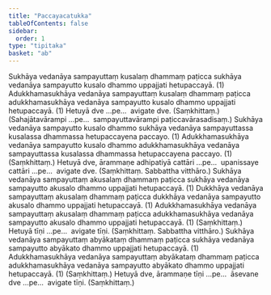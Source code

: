 ```yaml
---
title: "Paccayacatukka"
tableOfContents: false
sidebar:
  order: 1
type: "tipitaka"
basket: "ab"
---
```



<DynamicBreadcrumb />

<Division number="1">

<Paragraph number="297">
Sukhāya vedanāya sampayuttaṃ kusalaṃ dhammaṃ paṭicca sukhāya vedanāya sampayutto kusalo dhammo uppajjati hetupaccayā. (1)
</Paragraph>

<Paragraph number="298">
Adukkhamasukhāya vedanāya sampayuttaṃ kusalaṃ dhammaṃ paṭicca adukkhamasukhāya vedanāya sampayutto kusalo dhammo uppajjati hetupaccayā. (1)
</Paragraph>

<Paragraph number="299">
Hetuyā dve …pe…  avigate dve. (Saṃkhittaṃ.) (Sahajātavārampi …pe…  sampayuttavārampi paṭiccavārasadisaṃ.)
</Paragraph>

</Division>
<Division number="2">

<Paragraph number="300">
Sukhāya vedanāya sampayutto kusalo dhammo sukhāya vedanāya sampayuttassa kusalassa dhammassa hetupaccayena paccayo. (1)
</Paragraph>

<Paragraph number="301">
Adukkhamasukhāya vedanāya sampayutto kusalo dhammo adukkhamasukhāya vedanāya sampayuttassa kusalassa dhammassa hetupaccayena paccayo. (1) (Saṃkhittaṃ.)
</Paragraph>

<Paragraph number="302">
Hetuyā dve, ārammaṇe adhipatiyā cattāri …pe…  upanissaye cattāri …pe…  avigate dve. (Saṃkhittaṃ. Sabbattha vitthāro.)
</Paragraph>

</Division>
<Division number="3">

<Paragraph number="303">
Sukhāya vedanāya sampayuttaṃ akusalaṃ dhammaṃ paṭicca sukhāya vedanāya sampayutto akusalo dhammo uppajjati hetupaccayā. (1)
</Paragraph>

<Paragraph number="304">
Dukkhāya vedanāya sampayuttaṃ akusalaṃ dhammaṃ paṭicca dukkhāya vedanāya sampayutto akusalo dhammo uppajjati hetupaccayā. (1)
</Paragraph>

<Paragraph number="305">
Adukkhamasukhāya vedanāya sampayuttaṃ akusalaṃ dhammaṃ paṭicca adukkhamasukhāya vedanāya sampayutto akusalo dhammo uppajjati hetupaccayā. (1) (Saṃkhittaṃ.)
</Paragraph>

<Paragraph number="306">
Hetuyā tīṇi …pe…  avigate tīṇi. (Saṃkhittaṃ. Sabbattha vitthāro.)
</Paragraph>

</Division>
<Division number="4">

<Paragraph number="307">
Sukhāya vedanāya sampayuttaṃ abyākataṃ dhammaṃ paṭicca sukhāya vedanāya sampayutto abyākato dhammo uppajjati hetupaccayā. (1)
</Paragraph>

<Paragraph number="308">
Adukkhamasukhāya vedanāya sampayuttaṃ abyākataṃ dhammaṃ paṭicca adukkhamasukhāya vedanāya sampayutto abyākato dhammo uppajjati hetupaccayā. (1) (Saṃkhittaṃ.)
</Paragraph>

<Paragraph number="309">
Hetuyā dve, ārammaṇe tīṇi …pe…  āsevane dve …pe…  avigate tīṇi. (Saṃkhittaṃ.)
</Paragraph>
</Division>